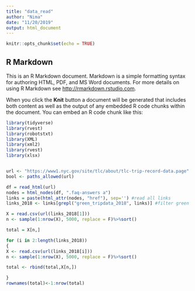 ```yaml
---
title: "data_read"
author: "Nima"
date: "11/20/2019"
output: html_document
---
```


```r
knitr::opts_chunk$set(echo = TRUE)
```

## R Markdown

This is an R Markdown document. Markdown is a simple formatting syntax for authoring HTML, PDF, and MS Word documents. For more details on using R Markdown see <http://rmarkdown.rstudio.com>.

When you click the **Knit** button a document will be generated that includes both content as well as the output of any embedded R code chunks within the document. You can embed an R code chunk like this:

```r
library(tidyverse)
library(rvest)
library(robotstxt)
library(XML)
library(xml2)
library(rvest)
library(xlsx)


url <- "https://www1.nyc.gov/site/tlc/about/tlc-trip-record-data.page"
bool <- paths_allowed(url)

df = read_html(url)
nodes = html_nodes(df, ".faq-answers a")
links = paste(html_attr(nodes, "href"), sep='') #read all links
links_2018 <- links[grepl("green_tripdata_2018", links)] #filter green taxi 2018
```


```r

X = read.csv(url(links_2018[1]))
n <- sample(1:nrow(X), 5000, replace = F)%>%sort()

total = X[n,]

for (i in 2:length(links_2018))
{
X <- read.csv(url(links_2018[i]))
n <- sample(1:nrow(X), 5000, replace = F)%>%sort()

total <- rbind(total,X[n,])

}
rownames(total)<-1:nrow(total)

```








